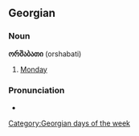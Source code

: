 ==Georgian==

===Noun===
'''ორშაბათი''' (orshabati)
# [[Monday]]

===Pronunciation===
*{{audio|ka-ორშაბათი.ogg|Audio (KA)}}

[[Category:Georgian days of the week]]